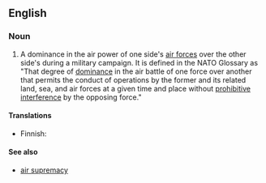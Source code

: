 ==English==

===Noun===
{{en-noun|sg=[[air]] [[superiority]]|air superiorities}}

# {{context|warfare}} A dominance in the air power of one side's [[air force]]s over the other side's during a military campaign. It is defined in the NATO Glossary as "That degree of [[dominance]] in the air battle of one force over another that permits the conduct of operations by the former and its related land, sea, and air forces at a given time and place without [[prohibitive]] [[interference]] by the opposing force." 

====Translations====
{{top}}
* Finnish: {{t|fi|ilmaylivoima}}
{{mid}}
{{bottom}}

====See also====
*[[air supremacy]]